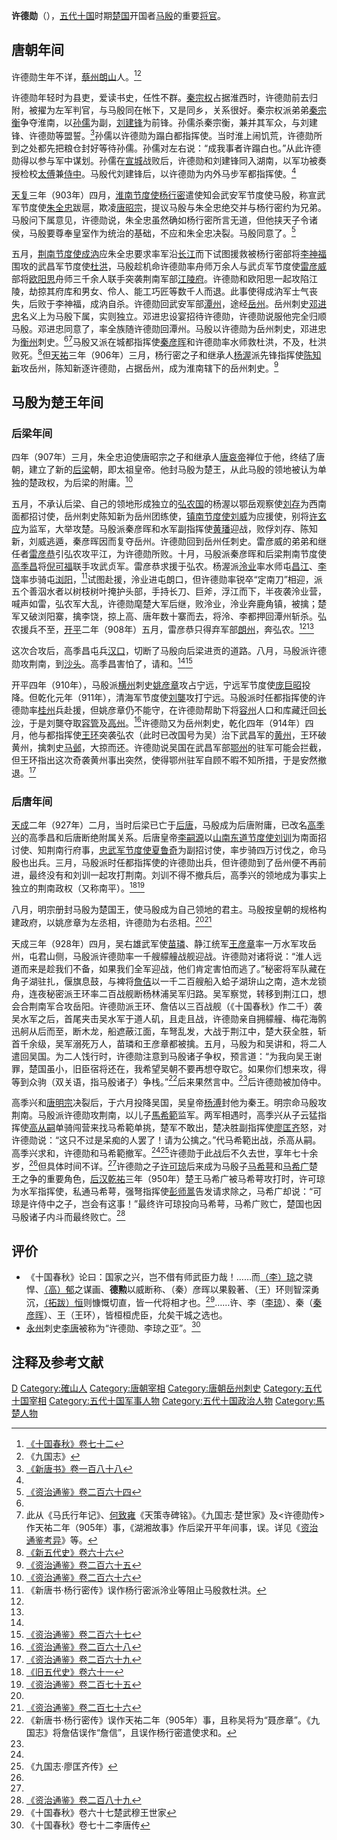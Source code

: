 {{Infobox person
|name=许德勋
|birth_date  = 生年不詳
|birth_place = [[唐朝|唐朝]]
|death_date  = 卒年不詳
|death_place = [[马楚|楚国]]
|occupation  = [[马楚|楚国]]将官
}}

'''许德勋'''（{{bd|9世纪||10世纪|catIdx=X}}），[[五代十国|五代十国]]时期[[马楚|楚国]]开国者[[马殷|马殷]]的重要[[軍官|将官]]。

== 唐朝年间 ==
许德勋生年不详，[[蔡州_(隋朝)|蔡州]][[确山县|朗山]]人。<ref name=SGCQ72>[http://www.archive.org/stream/06075836.cn#page/n74/mode/2up 《十国春秋》卷七十二]</ref><ref name=h9k>《九国志》</ref>

许德勋年轻时为县吏，爱读书史，任性不群。[[秦宗权|秦宗权]]占据淮西时，许德勋前去归附，被擢为左军判官，与马殷同在帐下，又是同乡，关系很好。秦宗权派弟弟[[秦宗衡|秦宗衡]]争夺淮南，以[[孙儒|孙儒]]为副，[[刘建锋|刘建锋]]为前锋。孙儒杀秦宗衡，兼并其军众，与刘建锋、许德勋等盟誓。<ref name=NBT188>[[:s:新唐书/卷188|《新唐书》卷一百八十八]]</ref>孙儒以许德勋为蹋白都指挥使。当时淮上闹饥荒，许德勋所到之处都先把粮仓封好等待孙儒。孙儒对左右说：“成我事者许蹋白也。”从此许德勋得以参与军中谋划。孙儒在[[宣城市|宣城]]战败后，许德勋和刘建锋同入湖南，以军功被奏授检校[[太傅|太傅]]兼[[侍中|侍中]]。马殷代刘建锋后，以许德勋为内外马步军都指挥使。<ref name=h9k/>

[[天复_(唐朝)|天复]]三年（903年）四月，[[淮南节度使|淮南节度使]][[杨行密|杨行密]]遣使知会武安军节度使马殷，称宣武军节度使[[朱全忠|朱全忠]]跋扈，欺凌[[唐昭宗|唐昭宗]]，提议马殷与朱全忠绝交并与杨行密约为兄弟。马殷问下属意见，许德勋说，朱全忠虽然确如杨行密所言无道，但他挟天子令诸侯，马殷要尊奉皇室作为统治的基础，不应和朱全忠决裂。马殷同意了。<ref name=ZZTJ264>[[:s:資治通鑑/卷264|《资治通鉴》卷二百六十四]]</ref>

五月，[[荆南节度使|荆南节度使]][[成汭|成汭]]应朱全忠要求率军沿[[长江|长江]]而下试图援救被杨行密部将[[李神福|李神福]]围攻的武昌军节度使[[杜洪|杜洪]]，马殷趁机命许德勋率舟师万余人与武贞军节度使[[雷彦威|雷彦威]]部将[[欧阳思|欧阳思]]舟师三千余人联手突袭荆南军部[[江陵府|江陵府]]。许德勋和欧阳思一起攻陷江陵，劫掠其府库和男女、伶人、能工巧匠等数千人而退。此事使得成汭军士气丧失，后败于李神福，成汭自杀。许德勋回武安军部[[潭州|潭州]]，途经[[岳州|岳州]]。岳州刺史[[邓进忠|邓进忠]]名义上为马殷下属，实则独立。邓进忠设宴招待许德勋，许德勋说服他完全归顺马殷。邓进忠同意了，率全族随许德勋回潭州。马殷以许德勋为岳州刺史，邓进忠为[[衡州|衡州]]刺史。<ref name=ZZTJ264/><ref>此从《马氏行年记》、[[何致雍|何致雍]]《天策寺碑铭》。《九国志·楚世家》及<许德勋传>作天祐二年（905年）事，《湖湘故事》作后梁开平年间事，误。详见《[[资治通鉴考异|资治通鉴考异]]》等。</ref>马殷又派在城都指挥使[[秦彦晖|秦彦晖]]和许德勋率水师救杜洪，不及，杜洪败死。<ref name=NHFD66>[[:s:新五代史/卷66|《新五代史》卷六十六]]</ref>但[[天祐_(唐朝)|天祐]]三年（906年）三月，杨行密之子和继承人[[杨渥|杨渥]]派先锋指挥使[[陈知新|陈知新]]攻岳州，陈知新逐许德勋，占据岳州，成为淮南辖下的岳州刺史。<ref name=ZZTJ265>[[:s:資治通鑑/卷265|《资治通鉴》卷二百六十五]]</ref>

== 马殷为楚王年间 ==
=== 后梁年间 ===
四年（907年）三月，朱全忠迫使唐昭宗之子和继承人[[唐哀帝|唐哀帝]]禅位于他，终结了唐朝，建立了新的[[后梁|后梁]]朝，即太祖皇帝。他封马殷为楚王，从此马殷的领地被认为单独的楚政权，为后梁的附庸。<ref name=ZZTJ266>[[:s:資治通鑑/卷266|《资治通鉴》卷二百六十六]]</ref>

五月，不承认后梁、自己的领地形成独立的[[杨吴|弘农国]]的杨渥以鄂岳观察使[[刘存|刘存]]为西南面都招讨使，岳州刺史陈知新为岳州团练使，[[镇南节度使|镇南节度使]][[刘威_(十国)|刘威]]为应援使，别将[[许玄应|许玄应]]为监军，大举攻楚。马殷派秦彦晖和水军副指挥使[[黄璠|黄璠]]迎战，败俘刘存、陈知新，刘威逃遁，秦彦晖因而复夺岳州。许德勋回到岳州任刺史。雷彦威的弟弟和继任者[[雷彦恭|雷彦恭]]引弘农攻平江，为许德勋所败。十月，马殷派秦彦晖和后梁荆南节度使[[高季昌|高季昌]]将[[倪可福|倪可福]]联手攻武贞军。雷彦恭求援于弘农。杨渥派[[泠业|泠业]]率水师屯[[昌江区|昌江]]、[[李饶|李饶]]率歩骑屯[[浏阳市|浏阳]]，<ref>《新唐书·杨行密传》误作杨行密派泠业等阻止马殷救杜洪。</ref>试图赴援，泠业进屯朗口，但许德勋率锐卒“定南刀”相迎，派五个善泅水者以树枝树叶掩护头部，手持长刀、巨斧，浮江而下，半夜袭泠业营，喊声如雷，弘农军大乱，许德勋麾楚大军后继，败泠业，泠业奔鹿角镇，被擒；楚军又破浏阳寨，擒李饶，掠上高、唐年数十寨而去，将泠、李都押回潭州斩杀。弘农援兵不至，[[開平_(年號)|开平]]二年（908年）五月，雷彦恭只得弃军部[[朗州|朗州]]，奔弘农。<ref name=NHFD66/><ref name=ZZTJ266/>

这次合攻后，高季昌屯兵[[汉口|汉口]]，切断了马殷向后梁进贡的道路。八月，马殷派许德勋攻荆南，到[[沙头|沙头]]。高季昌害怕了，请和。<ref name=NHFD66/><ref name=ZZTJ267>[[:s:資治通鑑/卷267|《资治通鉴》卷二百六十七]]</ref>

开平四年（910年），马殷派[[横州_(唐朝)|横州]]刺史[[姚彦章|姚彦章]]攻占宁远，宁远军节度使[[庞巨昭|庞巨昭]]投降。但乾化元年（911年），清海军节度使[[刘龑|刘龑]]攻打宁远。马殷派时任都指挥使的许德勋率[[桂州|桂州]]兵赴援，但姚彦章仍不能守，在许德勋帮助下将[[容州|容州]]人口和库藏迁回[[长沙|长沙]]，于是刘龑夺取[[容管|容管]]及[[高州|高州]]。<ref name=ZZTJ268>[[:s:資治通鑑/卷268|《资治通鉴》卷二百六十八]]</ref>许德勋又为岳州刺史，乾化四年（914年）四月，他与都指挥使[[王环_(马楚)|王环]]突袭弘农（此时已改国号为吴）治下武昌军的[[黄州|黄州]]，王环破黄州，擒刺史[[马邺|马邺]]，大掠而还。许德勋说吴国在武昌军部[[鄂州|鄂州]]的驻军可能会拦截，但王环指出这次奇袭黄州事出突然，使得鄂州驻军自顾不暇不知所措，于是安然撤退。<ref name=ZZTJ269>[[:s:資治通鑑/卷269|《资治通鉴》卷二百六十九]]</ref>

=== 后唐年间 ===
[[天成_(后唐)|天成]]二年（927年）二月，当时后梁已亡于[[后唐|后唐]]，马殷成为后唐附庸，已改名[[高季兴|高季兴]]的高季昌和后唐断绝附属关系。后唐皇帝[[李嗣源|李嗣源]]以[[山南东道节度使|山南东道节度使]][[刘训_(后唐)|刘训]]为南面招讨使、知荆南行府事，[[忠武军节度使|忠武军节度使]][[夏鲁奇|夏鲁奇]]为副招讨使，率步骑四万讨伐之，命马殷也出兵。三月，马殷派时任都指挥使的许德勋出兵，但许德勋到了岳州便不再前进，最终没有和刘训一起攻打荆南。刘训不得不撤兵后，高季兴的领地成为事实上独立的荆南政权（又称南平）。<ref >[[:s:旧五代史/卷61|《旧五代史》卷六十一]]</ref><ref name=ZZTJ275>[[:s:資治通鑑/卷275|《资治通鉴》卷二百七十五]]</ref>

八月，明宗册封马殷为楚国王，使马殷成为自己领地的君主。马殷按皇朝的规格构建政府，以姚彦章为左丞相，许德勋为右丞相。<ref name=NHFD66/><ref name=ZZTJ276>[[:s:資治通鑑/卷276|《资治通鉴》卷二百七十六]]</ref>

天成三年（928年）四月，吴右雄武军使[[苗璘|苗璘]]、静江统军[[王彦章|王彦章]]率一万水军攻岳州，屯君山侧，马殷派许德勋率一千艘艨艟战舰迎战。许德勋对诸将说：“淮人远道而来是趁我们不备，如果我们全军迎战，他们肯定害怕而逃了。”秘密将军队藏在角子湖驻扎，偃旗息鼓，与裨将[[詹佶|詹佶]]以一千二百艘船入蛤子湖㺹山之南，造木龙锁舟，连夜秘密派王环率二百战舰断杨林浦吴军归路。吴军察觉，转移到荆江口，想会合荆南军合攻岳阳。许德勋派王环、詹佶以三百战舰（《十国春秋》作二千）袭吴水军之后，首尾夹击吴水军于道人矶，且走且战，许德勋亲自拥艨艟、梅花海鹘迅舸从后而至，断木龙，船遮蔽江面，车弩乱发，大战于荆江中，楚大获全胜，斩首千余级，吴军溺死万人，苗璘和王彦章都被擒。五月，马殷为和吴讲和，将二人遣回吴国。为二人饯行时，许德勋注意到马殷诸子争权，预言道：“为我向吴王谢罪，楚国虽小，旧臣宿将还在，我希望吴朝不要再想夺取它。如果你们想来攻，得等到众驹（双关语，指马殷诸子）争栈。”<ref>《新唐书·杨行密传》误作天祐二年（905年）事，且称吴将为“聂彦章”。《九国志》将詹佶误作“詹信”，且误作杨行密遣使求和。</ref>后来果然言中。<ref name=h9k/>后许德勋被加侍中。

高季兴和[[唐明宗|唐明宗]]决裂后，于六月投降吴国，吴皇帝[[杨溥_(吴)|杨溥]]封他为秦王。明宗命马殷攻荆南。马殷派许德勋攻荆南，以儿子[[馬希範|馬希範]]监军。两军相遇时，高季兴从子云猛指挥使[[高从嗣|高从嗣]]单骑闯营来找马希範单挑，楚军不敢出，楚决胜副指挥使[[廖匡齐|廖匡齐]]怒，对许德勋说：“这只不过是呆痴的人罢了！请为公擒之。”代马希範出战，杀高从嗣。高季兴求和，许德勋和马希範撤军。<ref name=ZZTJ276/><ref>《九国志·廖匡齐传》</ref>许德勋于此战后不久去世，享年七十余岁，<ref name=h9k/>但具体时间不详。<ref name=SGCQ72/>许德勋之子[[许可琼|许可琼]]后来成为马殷子[[马希萼|马希萼]]和[[马希广|马希广]]楚王之争的重要角色，[[后汉|后汉]][[乾祐_(刘知远)|乾祐]]三年（950年）楚王马希广被马希萼攻打时，许可琼为水军指挥使，私通马希萼，强弩指挥使[[彭师暠|彭师暠]]告发请求除之，马希广却说：“可琼是许侍中之子，岂会有这事！”最终许可琼投向马希萼，马希广败亡，楚国也因马殷诸子内斗而最终败亡。<ref name=ZZTJ289>[[:s:資治通鑑/卷289|《资治通鉴》卷二百八十九]]</ref>

== 评价 ==
*《十国春秋》论曰：国家之兴，岂不借有师武臣力哉！……而[[李琼_(唐朝)|（李）琼]]之骁悍、[[高郁|（高）郁]]之谋画、'''德勲'''以威断称、（秦）彦晖以果毅著、（王）环则智深勇沉，[[拓跋恒|（拓跋）恒]]则慷慨切直，皆一代将相才也。<ref>《十国春秋》卷六十七楚武穆王世家</ref>……许、李（[[李琼_(唐朝)|李琼]]）、秦（[[秦彦晖|秦彦晖]]）、王（王环），皆桓桓虎臣，允矣干城之选也。
*[[永州|永州]]刺史[[李唐_(马楚)|李唐]]被称为“许德勋、李琼之亚”。<ref>《十国春秋》卷七十二李唐传</ref>

== 注释及参考文献 ==
{{reflist|2}}

{{DEFAULTSORT:X}}
[[Category:许姓|D]]
[[Category:確山人|Category:確山人]]
[[Category:唐朝宰相|Category:唐朝宰相]]
[[Category:唐朝岳州刺史|Category:唐朝岳州刺史]]
[[Category:五代十国宰相|Category:五代十国宰相]]
[[Category:五代十国军事人物|Category:五代十国军事人物]]
[[Category:五代十国政治人物|Category:五代十国政治人物]]
[[Category:馬楚人物|Category:馬楚人物]]